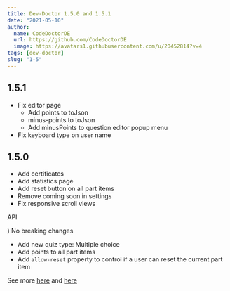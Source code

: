 ```yaml
---
title: Dev-Doctor 1.5.0 and 1.5.1
date: "2021-05-10"
author:
  name: CodeDoctorDE
  url: https://github.com/CodeDoctorDE
  image: https://avatars1.githubusercontent.com/u/20452814?v=4
tags: [dev-doctor]
slug: "1-5"
---
```


## 1.5.1

- Fix editor page
  - Add points to toJson
  - minus-points to toJson
  - Add minusPoints to question editor popup menu
- Fix keyboard type on user name

## 1.5.0

- Add certificates
- Add statistics page
- Add reset button on all part items
- Remove coming soon in settings
- Fix responsive scroll views

API

) No breaking changes

- Add new quiz type: Multiple choice
- Add points to all part items
- Add `allow-reset` property to control if a user can reset the current part item

See more [here](https://github.com/LinwoodCloud/dev_doctor/releases/tag/v1.5.0) and [here](https://github.com/LinwoodCloud/dev_doctor/releases/tag/v1.5.1)
